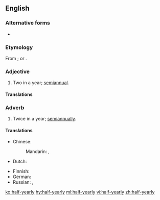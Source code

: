 {{also|halfyearly}}
==English==

===Alternative forms===
* {{l|en|halfyearly}}

===Etymology===
From {{suffix|half-year|ly|lang=en}}; or {{prefix|half|yearly|lang=en}}.

===Adjective===
{{en-adj|-|head=[[half]]-[[yearly]]}}

# Two in a year; [[semiannual]].

====Translations====
{{trans-see|semiannual}}

===Adverb===
{{en-adv|-}}

# Twice in a year; [[semiannually]].

====Translations====
{{trans-top|twice a year}}
* Chinese:
*: Mandarin: {{t|cmn|每半年|tr=měi bànnián|sc=Hani}}, {{t|cmn|每半年一次|tr=měi bànnián yīcì|sc=Hani}}
* Dutch: {{t|nl|halfjaarlijks}}
{{trans-mid}}
* Finnish: {{t+|fi|puolivuosittain}}
* German: {{t+|de|halbjährlich}}
* Russian: {{t|ru|[[каждый|ка́ждые]] [[полго́да]]}}, {{t|ru|[[раз]] [[в]] [[полго́да]]}}
{{trans-bottom}}

[[ko:half-yearly]]
[[hy:half-yearly]]
[[ml:half-yearly]]
[[vi:half-yearly]]
[[zh:half-yearly]]